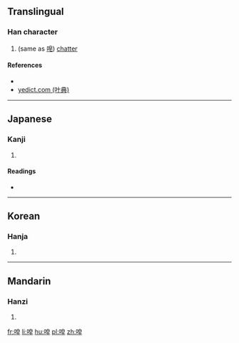 ==Translingual==

===Han character===
{{Han char|rn=30|rad=口|as=07|sn=10|four=|canj=RHAJ,XXRHA|ids=⿰口皁}}

# (same as [[唣]]) [[chatter]]

====References====
* {{Han ref|kx=0193.051|dkj=03742|dj=0413.120|hdz=10631.060|uh=5515|ud=21781}}
* [http://yedict.com/htm/55/5515.htm yedict.com (叶典)]

----

==Japanese==

===Kanji===
{{ja-kanji|grade=|rs=口07}}

# {{defn|lang=ja|sort=口07}}

====Readings====
* {{ja-readings|on=[[そう]] (sō)|kun=[[さわがしい]] (sawagashii)}}

----

==Korean==

===Hanja===
{{ko-hanja|hangeul=조|rv=jo|mr=cho}}

# {{defn|lang=ko|sort=口07}}

----

==Mandarin==

===Hanzi===
{{cmn-hanzi|pin=[[zào]] ([[zao4]])|wg=tsao<sup>4</sup>}}

# {{defn|lang=cmn|sort=口07}}

[[fr:唕]]
[[li:唕]]
[[hu:唕]]
[[pl:唕]]
[[zh:唕]]